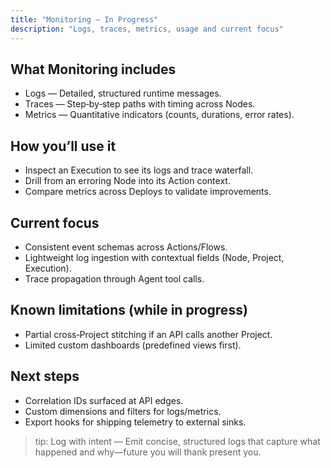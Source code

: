 ```yaml
---
title: "Monitoring — In Progress"
description: "Logs, traces, metrics, usage and current focus"
---
```


## What Monitoring includes

- Logs — Detailed, structured runtime messages.
- Traces — Step‑by‑step paths with timing across Nodes.
- Metrics — Quantitative indicators (counts, durations, error rates).

## How you’ll use it

- Inspect an Execution to see its logs and trace waterfall.
- Drill from an erroring Node into its Action context.
- Compare metrics across Deploys to validate improvements.

## Current focus

- Consistent event schemas across Actions/Flows.
- Lightweight log ingestion with contextual fields (Node, Project, Execution).
- Trace propagation through Agent tool calls.

## Known limitations (while in progress)

- Partial cross‑Project stitching if an API calls another Project.
- Limited custom dashboards (predefined views first).

## Next steps

- Correlation IDs surfaced at API edges.
- Custom dimensions and filters for logs/metrics.
- Export hooks for shipping telemetry to external sinks.

> tip: Log with intent — Emit concise, structured logs that capture what happened and why—future you will thank present you.